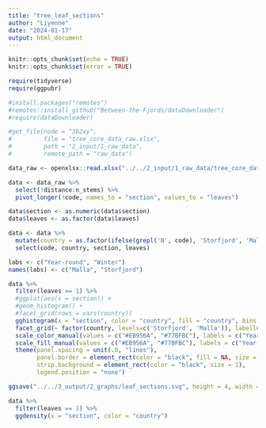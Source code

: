 ```yaml
---
title: "tree_leaf_sections"
author: "Liyenne"
date: "2024-01-17"
output: html_document
---
```


```r
knitr::opts_chunk$set(echo = TRUE)
knitr::opts_chunk$set(error = TRUE)
```

```r
require(tidyverse)
require(ggpubr)

#install.packages("remotes")
#remotes::install_github("Between-the-Fjords/dataDownloader")
#require(dataDownloader)
```

```r
#get_file(node = "3b2xy",
#         file = "tree_core_data_raw.xlsx",
#         path = "2_input/1_raw_data", 
#         remote_path = "raw_data") 

data_raw <- openxlsx::read.xlsx("../../2_input/1_raw_data/tree_core_data_raw.xlsx")
```

```r
data <- data_raw %>% 
  select(!distance:n_stems) %>% 
  pivot_longer(!code, names_to = "section", values_to = "leaves")

data$section <- as.numeric(data$section)
data$leaves <- as.factor(data$leaves)

data <- data %>% 
  mutate(country = as.factor(ifelse(grepl('N', code), 'Storfjord', 'Malla'))) %>%
  select(code, country, section, leaves)
```

```r
labs <- c("Year-round", "Winter")
names(labs) <- c("Malla", "Storfjord")

data %>%  
  filter(leaves == 1) %>% 
  #ggplot(aes(x = section)) +
  #geom_histogram() +
  #facet_grid(rows = vars(country))
  gghistogram(x = "section", color = "country", fill = "country", bins = 21) +
  facet_grid(~ factor(country, levels=c('Storfjord', 'Malla')), labeller = labeller(country = labs)) +
  scale_color_manual(values = c("#EB956A", "#77BFBC"), labels = c("Year-round", "Winter")) + 
  scale_fill_manual(values = c("#EB956A", "#77BFBC"), labels = c("Year-round", "Winter")) +
  theme(panel.spacing = unit(.0, "lines"),
        panel.border = element_rect(color = "black", fill = NA, size = 1), 
        strip.background = element_rect(color = "black", size = 1), 
        legend.position = "none")

ggsave("../../3_output/2_graphs/leaf_sections.svg", height = 4, width = 5)
```


```r
data %>% 
  filter(leaves == 1) %>% 
  ggdensity(x = "section", color = "country")
```



